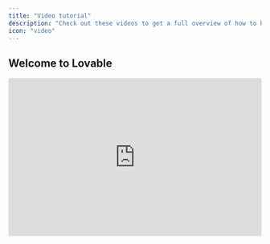 ```yaml
---
title: "Video tutorial"
description: "Check out these videos to get a full overview of how to build an app with Lovable."
icon: "video"
---
```


## Welcome to Lovable

<Accordion title="Lovable 101">
  <iframe width="100%" height="315" src="https://www.youtube.com/embed/l2n9rpuqvdw?si=huqUvQcNK1tKTMVL" title="YouTube video player" frameborder="0" allow="accelerometer; autoplay; clipboard-write; encrypted-media; gyroscope; picture-in-picture; web-share" referrerpolicy="strict-origin-when-cross-origin" allowfullscreen />

  <Steps>
    <Step title="Getting started with Lovable basics">
      
    </Step>
    <Step title="Understanding the interface and controls">
      
    </Step>
    <Step title="Working with editing features and version history">
      
    </Step>
    <Step title="Implementing authentication and user management">
      
    </Step>
    <Step title="Using ‪Supabase‬ databases and edge functions">
      
    </Step>
    <Step title="GitHub integration and code management">
      
    </Step>
    <Step title="Sharing projects and community feedback">
      
    </Step>
    <Step title="Exploring additional resources and templates">
      
    </Step>
  </Steps>
</Accordion>

## Lovable tutorials

<AccordionGroup>
  <Accordion title="Build an AI-Powered Calorie Tracking WebApp">
    <iframe width="100%" height="315" src="https://www.youtube.com/embed/c0zhLzcVJRI?si=7vcZf5eoxIobOxdE" title="YouTube video player" frameborder="0" allow="accelerometer; autoplay; clipboard-write; encrypted-media; gyroscope; picture-in-picture; web-share" referrerpolicy="strict-origin-when-cross-origin" allowfullscreen />

    This tutorial, we'll walk you through creating an AI-powered calorie tracking app with [Lovable](/lovable-f9060f1e/lovable-f9060f1e/editor/main#build-an-ai-powered-calorie-tracking-webapp), complete with authentication, a beautiful responsive design, OpenAI integration, and deployment to production.

    <Steps>
      <Step title="Setting Up the Foundation">
        The foundation of any Lovable project is a good prompt. For this app, here’s an example:

        ```
        Create a calorie tracking app with the following features:
        Landing page, dashboard, and a meals page.
        Input fields for meal descriptions or images, with analysis powered by GPT-4.
        Daily progress tracking and integration with Supabase for authentication and database management.
        Beautiful and mobile-responsive UI.
        ```

        Once Lovable generates the UI skeleton:

        - Review the navigation setup and landing page design.
        - Iterate on the prompt to refine the layout and ensure mobile responsiveness.

        <Note>
          Be explicit about starting with the UI. Lovable works best when tasks are broken into clear steps. For instance, outline navigation, page structures, and design themes early in the prompt
        </Note>
      </Step>
      <Step title="Designing the UI">
        Lovable emphasizes a step-by-step approach, akin to constructing a building:

        - Start with **scaffolding**: Plan your app structure (e.g., user experience flow, page layout).
        - Add the **first layer**: Create empty pages with basic design elements.
        - Refine the **details**: Add colors, animations, and mobile responsiveness.

        <Note>
          If you have pre-made designs in [Figma](), you can take screenshots and include them in your Lovable prompt. Providing high-resolution images ensures better results.
        </Note>
      </Step>
      <Step title="Integrate Supabase for Backend and Authentication">
        Once the UI is ready, it’s time to add backend functionality:

        1. Set up a [**Supabase**]() **account** and create a project.
        2. Link it to Lovable by pressing the "Connect Supabase" button.
        3. For data storage, Lovable will generate SQL tables. For instance:

        - A `profiles` table to store user information.
        - A `meals` table linked to users for tracking daily entries.

        <Note>
          Use row-level security (RLS) rules in Supabase to ensure user privacy. Lovable can handle this for you automatically.
        </Note>
      </Step>
      <Step title="Integrating OpenAI for Meal Analysis">
        The magic of this app lies in its AI capabilities. To analyze meals:

        1. Obtain an [OpenAI API key]() from your developer dashboard.
        2. Use [GPT-4]() for analyzing meal descriptions or images.
        3. Ensure API keys are securely stored in Edge functions to prevent unauthorized access.

        **Features to include:**

        - **Analyze meal descriptions**: Estimate nutritional values (calories, protein, carbs, fat).
        - **Image recognition**: Upload a meal photo, and GPT-4 will extract a description and nutritional data.

        <Note>
          _Pro Tips for OpenAI Integration:_

          - Use **function calling** for structured responses, ensuring data is formatted correctly for database insertion.
          - Test the functionality by asking the app to analyze simple meal entries like “2 eggs.”
        </Note>
      </Step>
      <Step title="Implementing Payments with Stripe">
        To monetize the app, add subscription-based payments:

        1. Create a [Stripe]() account and set up a product (e.g., “Standard Plan” for \$12/month).
        2. Integrate Stripe with Lovable by adding the API key and product price ID.
        3. Redirect non-paying users to the landing page. Only paying users can access the main app.

        <Note>
          _Additional Tips:_

          - Enable Stripe’s **customer portal** to let users manage subscriptions (e.g., cancel or update payment methods).
          - Test payments in Stripe’s test mode using the provided test credit card details.
        </Note>
      </Step>
      <Step title="Testing and Debugging">
        Errors are a natural part of development, and Lovable simplifies debugging:

        - Use the **"Try to Fix"** button whenever a build error occurs.
        - For backend issues, check Supabase logs for detailed error reports.
        - If deploying to [Netlify](), review deployment logs for any build issues. Share logs with Lovable to get tailored fixes.

        <Note>
          If you get stuck, revert to a previous version using Lovable’s "Revert" feature. This saves credits and time.
        </Note>
      </Step>
      <Step title="Deploying Your App">
        Once your app is ready, deploy it with Lovable or Netlify:

        1. Use Lovable’s deploy feature to host the app on a default domain.
        2. For custom domains:

        - Connect your [GitHub repository]() to Netlify.
        - Purchase a domain and configure [DNS settings]() to link it to Netlify.

        <Note>
          Update your app’s metadata (favicon, meta tags, OG image) for better branding and SEO.
        </Note>
      </Step>
    </Steps>
  </Accordion>
  <Accordion title="Build a SaaS Landing Page with Groq API">
    <iframe width="100%" height="315" src="https://www.youtube.com/embed/S0k8FOmqjog?si=935gSBuflrRbljlF" title="YouTube video player" frameborder="0" allow="accelerometer; autoplay; clipboard-write; encrypted-media; gyroscope; picture-in-picture; web-share" referrerpolicy="strict-origin-when-cross-origin" allowfullscreen />

    In this tutorial, we’ll show you how to create a stunning, fully interactive landing page for an AI-powered email assistant using [Lovable](/lovable-f9060f1e/lovable-f9060f1e/editor/main#build-a-saas-landing-page-with-groq-api), 21st.dev, and Supabase—complete with animations, API integrations, and seamless deployment\\\\!

    - AI-powered design & UI enhancements
    - Adding animations & interactive elements
    - Integrating AI email enhancements with the Groq API
    - Setting up a contact form with Resend
    - Deploying the page using Lovable Launch
  </Accordion>
  <Accordion title="Build a Feedback Tool">
    The session showcased [Lovable](/lovable-f9060f1e/lovable-f9060f1e/editor/main#build-a-feedback-tool)’s capabilities to iterate quickly and deliver production-ready results.

    <iframe width="100%" height="315" src="https://www.youtube.com/embed/tYDqBMilHkM?si=6eD-0GoQEywncOqQ" title="YouTube video player" frameborder="0" allow="accelerometer; autoplay; clipboard-write; encrypted-media; gyroscope; picture-in-picture; web-share" referrerpolicy="strict-origin-when-cross-origin" allowfullscreen />

    <Steps>
      <Step title="Authentication">
        - Users can sign up, log in, and manage profiles using Supabase integration.
        - Secure user sessions enable tailored experiences.
      </Step>
      <Step title="Feedback Submission and Voting">
        - Users can submit feedback with titles, descriptions, and images.
        - Each feedback entry displays vote counts and supports real-time upvoting.
      </Step>
      <Step title="Admin Dashboard with AI Summaries">
        - Admins can review all feedback, filter by votes, and sort entries.
        - AI-powered summaries identify actionable insights using OpenAI and Supabase Edge Functions.
      </Step>
      <Step title="User Presence Tracking">
        Real-time presence indicators show active users on the platform.
      </Step>
      <Step title="Detailed Feedback Pages with Comments">
        Each feedback entry has a dedicated page for discussions, enabling teams to collaborate and prioritize efficiently.
      </Step>
      <Step title="File Attachments">
        Users can attach images to feedback, stored securely using Supabase’s storage capabilities.
      </Step>
    </Steps>
  </Accordion>
  <Accordion title="Build a Productized Development Agency">
    <iframe width="100%" height="315" src="https://www.youtube.com/embed/eZsbfEA-_oI?si=ngagWq3q3Km1jY6J" title="YouTube video player" frameborder="0" allow="accelerometer; autoplay; clipboard-write; encrypted-media; gyroscope; picture-in-picture; web-share" referrerpolicy="strict-origin-when-cross-origin" allowfullscreen />

    The goal for this session was to build an app that allows developers, designers, or consultants to offer subscription-based services—a business model inspired by platforms like DesignJoy.

    <Steps>
      <Step title="Authentication and User Management">
        Authentication was the first feature implemented, setting up a robust framework for managing users. The team emphasized the importance of integrating authentication early to prevent issues when scaling the app.

        - Supabase integration for user sign-ups, logins, and profile management.
        - Persistent user sessions to improve app usability.
      </Step>
      <Step title="Stripe Subscription Integration">
        The session demonstrated how to integrate Stripe for subscription management:

        - Enabled users to subscribe to different pricing tiers.
        - Managed subscription status, ensuring only paid users access premium features.
      </Step>
      <Step title="Dashboard and Task Management">
        - User-specific dashboards with task boards and drag-and-drop functionality.
        - Real-time task updates for seamless collaboration.
      </Step>
      <Step title="AI Chatbot">
        The session concluded with the integration of an AI chatbot, illustrating how OpenAI can add dynamic functionality to apps. This feature could be extended to serve as a virtual assistant, concierge, or data query interface.

        - Integrated OpenAI to provide a chatbot capable of responding intelligently to user queries.
        - Built in a single prompt, showcasing Lovable's efficiency.
      </Step>
      <Step title="Iterative Debugging and Refinement">
        The team tackled real-time debugging challenges, offering valuable insights into troubleshooting. Techniques included:

        - Using console logs and error messages to identify issues.
        - Reverting to previous app versions to avoid getting stuck in broken states.
        - Guiding Lovable’s AI with detailed prompts to ensure accurate fixes.
      </Step>
    </Steps>
  </Accordion>
  <Accordion title="Prompting Advice with Lovable">
    <iframe width="100%" height="315" src="https://www.youtube.com/embed/IqWfKj4mUIo?si=sIUpyvAuOH9Fu_oe" title="YouTube video player" frameborder="0" allow="accelerometer; autoplay; clipboard-write; encrypted-media; gyroscope; picture-in-picture; web-share" referrerpolicy="strict-origin-when-cross-origin" allowfullscreen />

    In this tutorial, we deep-dive into AI-powered app development, prompt engineering, and workflow automation with [Lovable](https://lovable.dev/)'s special guest ‪[Mark Kashef‬](https://www.youtube.com/@Mark_Kashef)!

    - Understanding effective AI prompting
    - The four tiers of prompt engineering
    - Meta prompting techniques & best practices
    - Debugging strategies for AI workflows
    - Building an AI app using Lovable & Make.com
    - Integrating Visual Edits & Tailwind CSS for UI design
  </Accordion>
  <Accordion title="Build a Luma Copycat with Supabase & Lovable">
    <iframe width="100%" height="315" src="https://www.youtube.com/embed/-sSOyO0FiPE?si=TCamI0uASRJ2Kh6j" title="YouTube video player" frameborder="0" allow="accelerometer; autoplay; clipboard-write; encrypted-media; gyroscope; picture-in-picture; web-share" referrerpolicy="strict-origin-when-cross-origin" allowfullscreen />

    In this tutorial, we will build a Luma-style event platform using Lovable and [Supabase](https://docs.lovable.dev/integrations/supabase) – live\\\\!

    - How to integrate Supabase with Lovable
    - Setting up authentication & user management
    - Configuring databases & real-time comments
    - Testing performance & handling multiple users
    - Live debugging & performance optimization
  </Accordion>
  <Accordion title="Build an AI-Enhanced Web App">
    <iframe width="100%" height="315" src="https://www.youtube.com/embed/gqsZGxuymTk?si=xwjEwFQCa5p8WVLh" title="YouTube video player" frameborder="0" allow="accelerometer; autoplay; clipboard-write; encrypted-media; gyroscope; picture-in-picture; web-share" referrerpolicy="strict-origin-when-cross-origin" allowfullscreen />

    In this tutorial, we’ll show you how to use Lovable, an AI-enhanced no-code builder, to create a full-stack journaling app without writing a single line of code\\\\!

    - Design your app UI instantly
    - Upload your design & generate a working app
    - Connect Supabase for backend & authentication
    - Implement GPT-4o for AI-powered features
    - Deploy a full-stack app in minutes\\\\\\!
  </Accordion>
  <Accordion title="Build a Simple CRM with Resend">
    <iframe width="100%" height="315" src="https://www.youtube.com/embed/5ZL744_Wxjo?si=qrKlOL_1fAnz7rgc" title="YouTube video player" frameborder="0" allow="accelerometer; autoplay; clipboard-write; encrypted-media; gyroscope; picture-in-picture; web-share" referrerpolicy="strict-origin-when-cross-origin" allowfullscreen />

    In this tutorial, we'll walk through creating a simple yet powerful CRM using [Lovable](/lovable-f9060f1e/lovable-f9060f1e/editor/main#build-a-simple-crm-with-resend) for development, Supabase for data storage, and [Resend](https://docs.lovable.dev/integrations/resend) for email automation.

    - How Resend works for email automation
    - Setting up authentication emails with Supabase
    - Building an admin dashboard & contact management system
    - Creating & customizing email templates
    - Adding newsletter signup & broadcast email functionality
  </Accordion>
  <Accordion title="Build Interactive Elements in Web Development">
    <iframe width="100%" height="315" src="https://www.youtube.com/embed/b-O7Ew0Q2ig?si=UPyQQdnualImIP8j" title="YouTube video player" frameborder="0" allow="accelerometer; autoplay; clipboard-write; encrypted-media; gyroscope; picture-in-picture; web-share" referrerpolicy="strict-origin-when-cross-origin" allowfullscreen />

    Building engaging, interactive web experiences just got easier with Lovable’s latest updates\\!

    <Steps>
      <Step title="Effortless UI Customization with Visual Edits">
        One of the biggest upgrades to Lovable is the ability to modify UI elements instantly without consuming AI credits. You can now:

        - Edit text directly on your project.
        - Adjust button colors and styles in real-time.
        - Upload and swap images seamlessly.
        - Hover over elements to make quick adjustments.

        <Note>
          Users can now select text, change colors, or swap icons effortlessly without needing AI intervention—allowing for a smoother design iteration process.
        </Note>
      </Step>
      <Step title="Advanced Debugging and API Error Handling">
        Previously, users faced challenges when dealing with third-party API integration errors. Lovable now:

        - Surfaces richer error messages for easier debugging.
        - Eliminates irrelevant popups, improving focus on critical issues.
        - Enables AI-driven error detection for automatic fixes.

        <Note>
          Instead of overwhelming users with generic popups, Lovable now feeds error context directly into its AI, which can decide when an issue needs to be addressed and how to fix it.
        </Note>
      </Step>
      <Step title="Creating Dynamic Backgrounds and Animations">
        Lovable now supports seamless integration of animated and interactive elements using **p5.js** and other libraries.

        #### **Example Project: Travel Agency Website with Interactive Flags**

        A recent live demo showcased how to build a travel agency landing page featuring:

        1. **An animated hero section** with flags dynamically appearing and moving in response to mouse interactions.
        2. **A sticky-scroll section** that changes based on the user’s scroll position.
        3. **Interactive hover effects** where images react to user movements.

        #### **How to Implement Animated Effects**

        To create these effects, users followed this simple process:

        - **Define the desired animation:**

        <Note>
          Make the background interactive with floating elements that move away when hovered over.
        </Note>
        - **Use p5.js to generate effects:**
          - Implement a chromatic smoke pattern.
          - Swap out static images for dynamic flag animations.
        - **Enhance user experience with physics-based interactions:**
          - Make elements move dynamically based on user actions.

        <Note>
          If an animation isn’t working, use Lovable’s chat mode to debug and refine the effect with step-by-step AI guidance.
        </Note>
      </Step>
      <Step title="Importing Custom Elements from External Libraries">
        With [**21st.dev**](), users can now integrate pre-built UI components seamlessly into Lovable projects.

        1. Browse **21st.dev** for a button design.
        2. Copy the AI-generated prompt.
        3. Paste it into Lovable and replace an existing button.

        This approach accelerates design workflows and allows for more polished, visually cohesive interfaces.

        <Note>
          This same method works for importing animation presets from **motion.dev**, making it easier to add high-quality motion effects without custom coding.
        </Note>
      </Step>
    </Steps>
  </Accordion>
  <Accordion title="Clerk Authentication, Custom Domains & Waitlists">
    <iframe width="100%" height="315" src="https://www.youtube.com/embed/tyAsNwu_xCI?si=VHCGf2IlFRQzVLeD" title="YouTube video player" frameborder="0" allow="accelerometer; autoplay; clipboard-write; encrypted-media; gyroscope; picture-in-picture; web-share" referrerpolicy="strict-origin-when-cross-origin" allowfullscreen />

    In this tutorial, we'll walk through building a **custom CRM** (Customer Relationship Management system) using [**Lovable**](/lovable-f9060f1e/lovable-f9060f1e/editor/main#clerk-authentication-custom-domains-and-waitlists) and [**Clerk**](https://docs.lovable.dev/integrations/clerk).
  </Accordion>
  <Accordion title="How to Build a Custom CRM with Lovable and Make">
    <iframe width="100%" height="315" src="https://www.youtube.com/embed/zv4vcR7VCAk?si=BgJHeEuti27cbgYt" title="YouTube video player" frameborder="0" allow="accelerometer; autoplay; clipboard-write; encrypted-media; gyroscope; picture-in-picture; web-share" referrerpolicy="strict-origin-when-cross-origin" allowfullscreen />

    In this tutorial, we'll walk through building a **custom CRM** (Customer Relationship Management system) using [**Lovable**](/lovable-f9060f1e/lovable-f9060f1e/editor/main#how-to-build-a-custom-crm-with-lovable-and-make) and [**Make**](https://docs.lovable.dev/integrations/make).
  </Accordion>
  <Accordion title="Building a $10K Landing Page in 1 Hour">
    <iframe width="100%" height="315" src="https://www.youtube.com/embed/VVbC80KgF9E?si=71RW1V8KgpgxTya_" title="YouTube video player" frameborder="0" allow="accelerometer; autoplay; clipboard-write; encrypted-media; gyroscope; picture-in-picture; web-share" referrerpolicy="strict-origin-when-cross-origin" allowfullscreen />
  </Accordion>
</AccordionGroup>

## Build, brand, and launch a real micro-SaaS, live!

Learning Spanish has never been this interactive! Imagine an app that not only teaches you Spanish through conversations but also creates real-time voice interactions, dynamic courses, and visually engaging content—powered entirely by AI. This tutorial can help follow step-by-step what Kristian and Harry built:

<AccordionGroup>
  <Accordion title="Step 1: Designing the Core Features">
    <iframe width="100%" height="315" src="https://www.youtube.com/embed/8QDL9cCIXqU?si=JPHSSBoWO4dXl7vB" title="YouTube video player" frameborder="0" allow="accelerometer; autoplay; clipboard-write; encrypted-media; gyroscope; picture-in-picture; web-share" referrerpolicy="strict-origin-when-cross-origin" allowfullscreen />

    <Steps>
      <Step title="Laying the Foundations">
        Before implementing AI features, we focused on **building a strong foundation** for the app using **Lovable**. This included setting up authentication, structuring the dashboard, and implementing user management.
      </Step>
      <Step title="Authentication System">
        - Integrated **Supabase** for backend authentication.
        - Enabled sign-up/login with email and password.
        - Created a profile system to store user preferences and learning progress.
      </Step>
      <Step title="Dashboard & Navigation">
        - Designed an intuitive sidebar for navigation.
        - Created sections for chat, courses, and user settings.
        - Ensured responsive UI for a seamless experience across devices.
      </Step>
      <Step title="User Profiles & Data Storage">
        - Added a database structure to store user progress.
        - Designed profile management settings where users can adjust learning preferences.
      </Step>
    </Steps>
  </Accordion>
  <Accordion title="Step 2: AI-Powered Learning Features with Replicate">
    <iframe width="100%" height="315" src="https://www.youtube.com/embed/eSDhk4VkVLE?si=-JhSjxsKIrPACNOK" title="YouTube video player" frameborder="0" allow="accelerometer; autoplay; clipboard-write; encrypted-media; gyroscope; picture-in-picture; web-share" referrerpolicy="strict-origin-when-cross-origin" allowfullscreen />

    <Steps>
      <Step title="AI-Generated Courses">
        To make learning interactive, we implemented an AI-driven course generation system using [OpenAI’s GPT model](). Here's how it works:

        1. Users select a topic (e.g., “Questions to ask at a barbecue”).
        2. Lovable calls an [OpenAI Edge function]() to generate **10 engaging Spanish-language questions**.
        3. Users complete quizzes, track progress, and receive AI feedback on their answers.
      </Step>
      <Step title="Enhancing User Engagement">
        - **Dynamically Generated Questions**: Each quiz is AI-generated, ensuring fresh, unique content every time.
        - **Interactive Feedback**: The AI provides explanations for correct and incorrect answers to improve learning.
        - **Progress Tracking**: Users can save and revisit courses, enhancing retention and practice.
      </Step>
      <Step title="Enhancing Visual Engagement with Replicate">
        To add a visual learning element, we integrated [**Replicate’s Flux Schnell**]() image generation model:

        - **Automated Course Banners**: Every course dynamically generates an image matching the topic.
        - **Visually Immersive Experience**: AI-driven visuals enhance user engagement and retention.
        - **Fast Image Processing**: Using Replicate’s API, images are generated in real time without slowing down the experience.
      </Step>
      <Step title="Real-Time Voice Conversations">
        A major milestone in the app's development was the addition of **real-time Spanish-speaking practice** using [OpenAI’s real-time WebRTC API]() :

        - **Interactive AI Tutor**: Users can speak directly with an AI that dynamically responds in Spanish.
        - **Pronunciation Assistance**: The AI provides real-time corrections and suggestions.
        - **Seamless Conversations**: The natural flow of conversation makes it feel like interacting with a human tutor.
      </Step>
    </Steps>
  </Accordion>
  <Accordion title="Step 3: Branding the App">
    <iframe width="100%" height="315" src="https://www.youtube.com/embed/fILdgFNqvmU?si=_Xg-XTMTQuBN7bE1" title="YouTube video player" frameborder="0" allow="accelerometer; autoplay; clipboard-write; encrypted-media; gyroscope; picture-in-picture; web-share" referrerpolicy="strict-origin-when-cross-origin" allowfullscreen />

    <Steps>
      <Step title="Establishing the Concept and Audience">
        Before branding, we defined our core goals:

        - **AI-powered chat** for real-time Spanish conversations.
        - **Automated quizzes** for quick practice sessions.
        - **Structured learning** with lesson storage and progress tracking.

        This helped shape our branding choices, ensuring they aligned with the app’s purpose.
      </Step>
      <Step title="Naming & Domain Selection">
        We aimed for a short, memorable name that reflected the **learning journey**. Using AI, we brainstormed and landed on **Ruta** (Spanish for “route” or “path”).

        #### **Process:**

        - **Brainstormed names** using AI for catchy Spanish words.
        - **Tested options** like "Camino" and "Verbo," but "Ruta" stood out.
        - **Checked domain availability** and secured **rutaapp.com** immediately.
      </Step>
      <Step title="Creating a Visual Identity">
        We quickly designed the brand:

        - **Logo**: A **compass-themed** icon sourced from design libraries and edited in Figma.
        - **Font Pairing**: Used a **bold, modern typeface** for the logo and a readable UI font for the app interface.
        - **Color Palette**: A **Tailwind CSS blue** scheme to symbolize travel and discovery.
        - **Styling Inspiration**: Experimented with **neo-brutalism**, tweaking contrast, shadows, and borders to create a visually engaging UI.
      </Step>
      <Step title="Building a Cohesive User Experience">
        Using Lovable, we ensured **visual consistency** across the app:

        - **Landing Page**: AI-generated with a dynamic, engaging hero section.
        - **Dashboard & Course Pages**: Styled to match the brand’s identity.
        - **Iterative Styling**: Applied **neo-brutalist** elements to test different design styles.
        - **User Flow Testing**: Ensured seamless navigation from signup to real-time chat.
      </Step>
    </Steps>
  </Accordion>
  <Accordion title="Step 4: Final Tweaks, Big Bets & Live Launch">
    <iframe width="100%" height="315" src="https://www.youtube.com/embed/12013xnxYzM?si=4qOqTgcgO_IY_G1P" title="YouTube video player" frameborder="0" allow="accelerometer; autoplay; clipboard-write; encrypted-media; gyroscope; picture-in-picture; web-share" referrerpolicy="strict-origin-when-cross-origin" allowfullscreen />
  </Accordion>
</AccordionGroup>

## Community tutorials

Check out the Lovable Community tutorials [here](https://www.youtube.com/playlist?list=PLbVHz4urQBZkJ6WMXlIGc3NGsufrleogY).